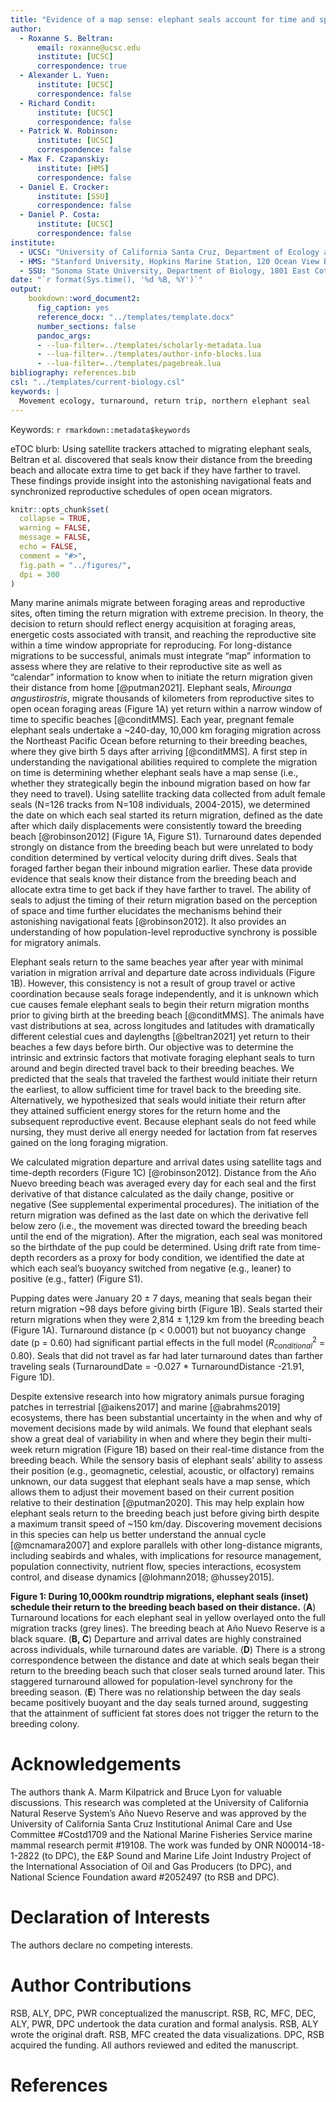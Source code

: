 ```yaml
---
title: "Evidence of a map sense: elephant seals account for time and space during long-distance migrations"
author:
  - Roxanne S. Beltran:
      email: roxanne@ucsc.edu
      institute: [UCSC]
      correspondence: true
  - Alexander L. Yuen:
      institute: [UCSC]
      correspondence: false
  - Richard Condit:
      institute: [UCSC]
      correspondence: false
  - Patrick W. Robinson:
      institute: [UCSC]
      correspondence: false
  - Max F. Czapanskiy:
      institute: [HMS]
      correspondence: false
  - Daniel E. Crocker:
      institute: [SSU]
      correspondence: false
  - Daniel P. Costa:
      institute: [UCSC]
      correspondence: false
institute:
  - UCSC: "University of California Santa Cruz, Department of Ecology and Evolutionary Biology, 1156 High Street, Santa Cruz, CA 95064, USA"
  - HMS: "Stanford University, Hopkins Marine Station, 120 Ocean View Blvd, Pacific Grove, CA 93950, USA"
  - SSU: "Sonoma State University, Department of Biology, 1801 East Cotati Ave, Rohnert Park, CA 94928, USA"
date: "`r format(Sys.time(), '%d %B, %Y')`"
output: 
    bookdown::word_document2:
      fig_caption: yes
      reference_docx: "../templates/template.docx" 
      number_sections: false
      pandoc_args:
      - --lua-filter=../templates/scholarly-metadata.lua
      - --lua-filter=../templates/author-info-blocks.lua
      - --lua-filter=../templates/pagebreak.lua
bibliography: references.bib
csl: "../templates/current-biology.csl" 
keywords: |
  Movement ecology, turnaround, return trip, northern elephant seal
---
```


<!-- This is the format for text comments that will be ignored during renderings. Do not put R code in these comments because it will not be ignored. -->

<!-- With the following code you can access and display values from the yml header above. -->

Keywords: `r rmarkdown::metadata$keywords`

eTOC blurb: Using satellite trackers attached to migrating elephant seals, Beltran et al. discovered that seals know their distance from the breeding beach and allocate extra time to get back if they have farther to travel. These findings provide insight into the astonishing navigational feats and synchronized reproductive schedules of open ocean migrators.

<!-- The following code chunk defines some general settings how code chunks should behave. -->

```r
knitr::opts_chunk$set(
  collapse = TRUE,
  warning = FALSE,
  message = FALSE,
  echo = FALSE,
  comment = "#>",
  fig.path = "../figures/",
  dpi = 300
)
```

<!-- The actual document text starts here: -->

Many marine animals migrate between foraging areas and reproductive sites, often timing the return migration with extreme precision. In theory, the decision to return should reflect energy acquisition at foraging areas, energetic costs associated with transit, and reaching the reproductive site within a time window appropriate for reproducing. For long-distance migrations to be successful, animals must integrate "map" information to assess where they are relative to their reproductive site as well as "calendar" information to know when to initiate the return migration given their distance from home [@putman2021]. Elephant seals, *Mirounga angustirostris*, migrate thousands of kilometers from reproductive sites to open ocean foraging areas (Figure 1A) yet return within a narrow window of time to specific beaches [@conditMMS]. Each year, pregnant female elephant seals undertake a \~240-day, 10,000 km foraging migration across the Northeast Pacific Ocean before returning to their breeding beaches, where they give birth 5 days after arriving [@conditMMS]. A first step in understanding the navigational abilities required to complete the migration on time is determining whether elephant seals have a map sense (i.e., whether they strategically begin the inbound migration based on how far they need to travel). Using satellite tracking data collected from adult female seals (N=126 tracks from N=108 individuals, 2004-2015), we determined the date on which each seal started its return migration, defined as the date after which daily displacements were consistently toward the breeding beach [@robinson2012] (Figure 1A, Figure S1). Turnaround dates depended strongly on distance from the breeding beach but were unrelated to body condition determined by vertical velocity during drift dives. Seals that foraged farther began their inbound migration earlier. These data provide evidence that seals know their distance from the breeding beach and allocate extra time to get back if they have farther to travel. The ability of seals to adjust the timing of their return migration based on the perception of space and time further elucidates the mechanisms behind their astonishing navigational feats [@robinson2012]. It also provides an understanding of how population-level reproductive synchrony is possible for migratory animals.

Elephant seals return to the same beaches year after year with minimal variation in migration arrival and departure date across individuals (Figure 1B). However, this consistency is not a result of group travel or active coordination because seals forage independently, and it is unknown which cue causes female elephant seals to begin their return migration months prior to giving birth at the breeding beach [@conditMMS]. The animals have vast distributions at sea, across longitudes and latitudes with dramatically different celestial cues and daylengths [@beltran2021] yet return to their beaches a few days before birth. Our objective was to determine the intrinsic and extrinsic factors that motivate foraging elephant seals to turn around and begin directed travel back to their breeding beaches. We predicted that the seals that traveled the farthest would initiate their return the earliest, to allow sufficient time for travel back to the breeding site. Alternatively, we hypothesized that seals would initiate their return after they attained sufficient energy stores for the return home and the subsequent reproductive event. Because elephant seals do not feed while nursing, they must derive all energy needed for lactation from fat reserves gained on the long foraging migration.

We calculated migration departure and arrival dates using satellite tags and time-depth recorders (Figure 1C) [@robinson2012]. Distance from the Año Nuevo breeding beach was averaged every day for each seal and the first derivative of that distance calculated as the daily change, positive or negative (See supplemental experimental procedures). The initiation of the return migration was defined as the last date on which the derivative fell below zero (i.e., the movement was directed toward the breeding beach until the end of the migration). After the migration, each seal was monitored so the birthdate of the pup could be determined. Using drift rate from time-depth recorders as a proxy for body condition, we identified the date at which each seal’s buoyancy switched from negative (e.g., leaner) to positive (e.g., fatter) (Figure S1).

Pupping dates were January 20 ± 7 days, meaning that seals began their return migration ~98 days before giving birth (Figure 1B). Seals started their return migrations when they were 2,814 ± 1,129 km from the breeding beach (Figure 1A). Turnaround distance (p \< 0.0001) but not buoyancy change date (p = 0.60) had significant partial effects in the full model ($R^2_{conditional}$ = 0.80). Seals that did not travel as far had later turnaround dates than farther traveling seals (TurnaroundDate = -0.027 \* TurnaroundDistance -21.91, Figure 1D). 

Despite extensive research into how migratory animals pursue foraging patches in terrestrial [@aikens2017] and marine [@abrahms2019] ecosystems, there has been substantial uncertainty in the when and why of movement decisions made by wild animals. We found that elephant seals show a great deal of variability in when and where they begin their multi-week return migration (Figure 1B) based on their real-time distance from the breeding beach. While the sensory basis of elephant seals’ ability to assess their position (e.g., geomagnetic, celestial, acoustic, or olfactory) remains unknown, our data suggest that elephant seals have a map sense, which allows them to adjust their movement based on their current position relative to their destination [@putman2020]. This may help explain how elephant seals return to the breeding beach just before giving birth despite a maximum transit speed of \~150 km/day. Discovering movement decisions in this species can help us better understand the annual cycle [@mcnamara2007] and explore parallels with other long-distance migrants, including seabirds and whales, with implications for resource management, population connectivity, nutrient flow, species interactions, ecosystem control, and disease dynamics [@lohmann2018; @hussey2015]. 

**Figure 1: During 10,000km roundtrip migrations, elephant seals (inset) schedule their return to the breeding beach based on their distance.** (**A**) Turnaround locations for each elephant seal in yellow overlayed onto the full migration tracks (grey lines). The breeding beach at Año Nuevo Reserve is a black square. (**B, C**) Departure and arrival dates are highly constrained across individuals, while turnaround dates are variable. (**D**) There is a strong correspondence between the distance and date at which seals began their return to the breeding beach such that closer seals turned around later. This staggered turnaround allowed for population-level synchrony for the breeding season. (**E**) There was no relationship between the day seals became positively buoyant and the day seals turned around, suggesting that the attainment of sufficient fat stores does not trigger the return to the breeding colony.

# Acknowledgements

The authors thank A. Marm Kilpatrick and Bruce Lyon for valuable discussions. This research was completed at the University of California Natural Reserve System's Año Nuevo Reserve and was approved by the University of California Santa Cruz Institutional Animal Care and Use Committee \#Costd1709 and the National Marine Fisheries Service marine mammal research permit \#19108. The work was funded by ONR N00014-18-1-2822 (to DPC), the E&P Sound and Marine Life Joint Industry Project of the International Association of Oil and Gas Producers (to DPC), and National Science Foundation award \#2052497 (to RSB and DPC).

# Declaration of Interests

The authors declare no competing interests.

# Author Contributions

RSB, ALY, DPC, PWR conceptualized the manuscript. RSB, RC, MFC, DEC, ALY, PWR, DPC undertook the data curation and formal analysis. RSB, ALY wrote the original draft. RSB, MFC created the data visualizations. DPC, RSB acquired the funding. All authors reviewed and edited the manuscript. 

<!-- The following line inserts a page break  -->

\newpage

# References

<!-- The following line ensures the references appear here for the MS Word or HTML output files, rather than right at the end of the document (this will not work for PDF files):  -->

::: {#refs}
:::

\newpage
